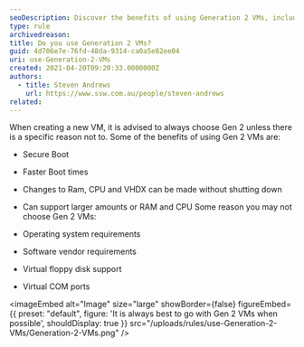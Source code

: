 ```yaml
---
seoDescription: Discover the benefits of using Generation 2 VMs, including Secure Boot, faster boot times, and more.
type: rule
archivedreason:
title: Do you use Generation 2 VMs?
guid: 4d706e7e-76fd-48da-9314-ca0a5e82ee04
uri: use-Generation-2-VMs
created: 2021-04-20T09:20:33.0000000Z
authors:
  - title: Steven Andrews
    url: https://www.ssw.com.au/people/steven-andrews
related:
---
```


When creating a new VM, it is advised to always choose Gen 2 unless there is a specific reason not to. Some of the benefits of using Gen 2 VMs are:

- Secure Boot
- Faster Boot times
- Changes to Ram, CPU and VHDX can be made without shutting down
- Can support larger amounts or RAM and CPU
Some reason you may not choose Gen 2 VMs:

- Operating system requirements
- Software vendor requirements
- Virtual floppy disk support
- Virtual COM ports


<imageEmbed
  alt="Image"
  size="large"
  showBorder={false}
  figureEmbed={{
    preset: "default",
    figure: 'It is always best to go with Gen 2 VMs when possible',
    shouldDisplay: true
  }}
  src="/uploads/rules/use-Generation-2-VMs/Generation-2-VMs.png"
/>